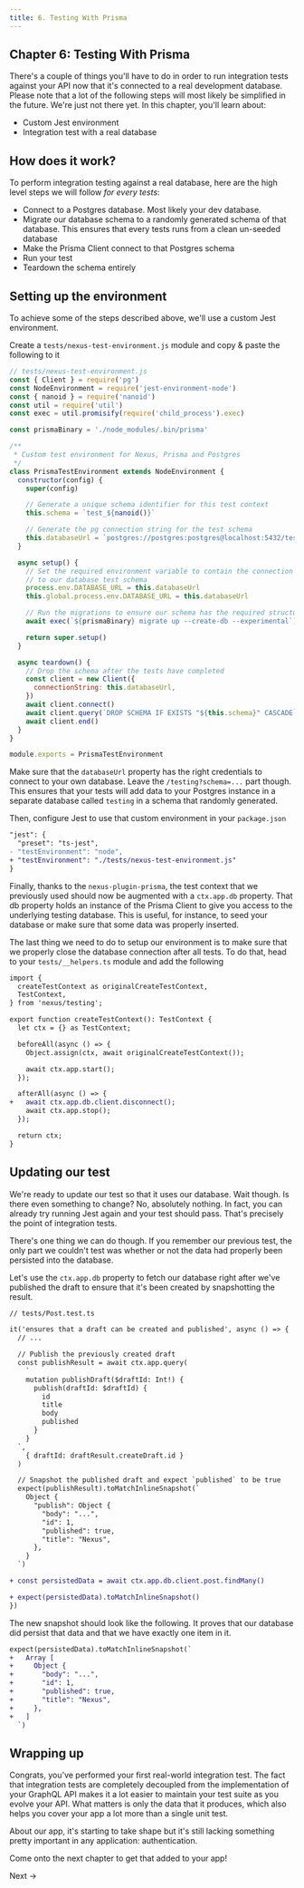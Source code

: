 ```yaml
---
title: 6. Testing With Prisma
---
```


## Chapter 6: Testing With Prisma

There's a couple of things you'll have to do in order to run integration tests against your API now that it's connected to a real development database. Please note that a lot of the following steps will most likely be simplified in the future. We're just not there yet. In this chapter, you'll learn about:

- Custom Jest environment
- Integration test with a real database

## How does it work?

To perform integration testing against a real database, here are the high level steps we will follow _for every tests_:

- Connect to a Postgres database. Most likely your dev database.
- Migrate our database schema to a randomly generated schema of that database. This ensures that every tests runs from a clean un-seeded database
- Make the Prisma Client connect to that Postgres schema
- Run your test
- Teardown the schema entirely

## Setting up the environment

To achieve some of the steps described above, we'll use a custom Jest environment.

Create a `tests/nexus-test-environment.js` module and copy & paste the following to it

```js
// tests/nexus-test-environment.js
const { Client } = require('pg')
const NodeEnvironment = require('jest-environment-node')
const { nanoid } = require('nanoid')
const util = require('util')
const exec = util.promisify(require('child_process').exec)

const prismaBinary = './node_modules/.bin/prisma'

/**
 * Custom test environment for Nexus, Prisma and Postgres
 */
class PrismaTestEnvironment extends NodeEnvironment {
  constructor(config) {
    super(config)

    // Generate a unique schema identifier for this test context
    this.schema = `test_${nanoid()}`

    // Generate the pg connection string for the test schema
    this.databaseUrl = `postgres://postgres:postgres@localhost:5432/testing?schema=${this.schema}`
  }

  async setup() {
    // Set the required environment variable to contain the connection string
    // to our database test schema
    process.env.DATABASE_URL = this.databaseUrl
    this.global.process.env.DATABASE_URL = this.databaseUrl

    // Run the migrations to ensure our schema has the required structure
    await exec(`${prismaBinary} migrate up --create-db --experimental`)

    return super.setup()
  }

  async teardown() {
    // Drop the schema after the tests have completed
    const client = new Client({
      connectionString: this.databaseUrl,
    })
    await client.connect()
    await client.query(`DROP SCHEMA IF EXISTS "${this.schema}" CASCADE`)
    await client.end()
  }
}

module.exports = PrismaTestEnvironment
```

Make sure that the `databaseUrl` property has the right credentials to connect to your own database.
Leave the `/testing?schema=...` part though. This ensures that your tests will add data to your Postgres instance in a separate database called `testing` in a schema that randomly generated.

Then, configure Jest to use that custom environment in your `package.json`

```diff
"jest": {
  "preset": "ts-jest",
- "testEnvironment": "node",
+ "testEnvironment": "./tests/nexus-test-environment.js"
}
```

Finally, thanks to the `nexus-plugin-prisma`, the test context that we previously used should now be augmented with a `ctx.app.db` property. That db property holds an instance of the Prisma Client to give you access to the underlying testing database. This is useful, for instance, to seed your database or make sure that some data was properly inserted.

The last thing we need to do to setup our environment is to make sure that we properly close the database connection after all tests. To do that, head to your `tests/__helpers.ts` module and add the following

```diff
import {
  createTestContext as originalCreateTestContext,
  TestContext,
} from 'nexus/testing';

export function createTestContext(): TestContext {
  let ctx = {} as TestContext;

  beforeAll(async () => {
    Object.assign(ctx, await originalCreateTestContext());

    await ctx.app.start();
  });

  afterAll(async () => {
+   await ctx.app.db.client.disconnect();
    await ctx.app.stop();
  });

  return ctx;
}
```

## Updating our test

We're ready to update our test so that it uses our database. Wait though. Is there even something to change?
No, absolutely nothing. In fact, you can already try running Jest again and your test should pass. That's precisely the point of integration tests.

There's one thing we can do though. If you remember our previous test, the only part we couldn't test was whether or not the data had properly been persisted into the database.

Let's use the `ctx.app.db` property to fetch our database right after we've published the draft to ensure that it's been created by snapshotting the result.

```diff
// tests/Post.test.ts

it('ensures that a draft can be created and published', async () => {
  // ...

  // Publish the previously created draft
  const publishResult = await ctx.app.query(
    `
    mutation publishDraft($draftId: Int!) {
      publish(draftId: $draftId) {
        id
        title
        body
        published
      }
    }
  `,
    { draftId: draftResult.createDraft.id }
  )

  // Snapshot the published draft and expect `published` to be true
  expect(publishResult).toMatchInlineSnapshot(`
    Object {
      "publish": Object {
        "body": "...",
        "id": 1,
        "published": true,
        "title": "Nexus",
      },
    }
  `)

+ const persistedData = await ctx.app.db.client.post.findMany()

+ expect(persistedData).toMatchInlineSnapshot()
})
```

The new snapshot should look like the following. It proves that our database did persist that data and that we have exactly one item in it.

```diff
expect(persistedData).toMatchInlineSnapshot(`
+   Array [
+     Object {
+       "body": "...",
+       "id": 1,
+       "published": true,
+       "title": "Nexus",
+     },
+   ]
  `)
```

## Wrapping up

Congrats, you've performed your first real-world integration test. The fact that integration tests are completely decoupled from the implementation of your GraphQL API makes it a lot easier to maintain your test suite as you evolve your API. What matters is only the data that it produces, which also helps you cover your app a lot more than a single unit test.

About our app, it's starting to take shape but it's still lacking something pretty important in any application: authentication.

Come onto the next chapter to get that added to your app!

<ButtonLink color="dark" type="primary" href="/getting-started/tutorial/chapter-authentication">
  Next &rarr;
</ButtonLink>
